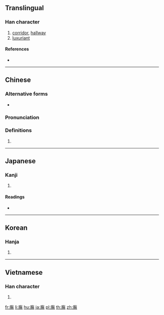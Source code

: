 {{also|庑}}
==Translingual==

===Han character===
{{Han char|rn=53|rad=广|as=12|sn=15|four=00231|canj=IOTF|ids=⿸广無}}

# [[corridor]], [[hallway]]
# [[luxuriant]]

====References====
* {{Han ref|kx=0351.010|dkj=09491|dj=0662.040|hdz=20902.030|uh=5EE1|ud=24289|bh=E575|bd=58741}}

----

==Chinese==
{{zh-forms|s=庑}}

===Alternative forms===
* {{zh-l|庄}}

===Pronunciation===
{{zh-pron
|m=wǔ
|c=mou5,mou4
|h=pfs=
|md=
|mn=
|w=
|mc=y
|oc=y
|cat=
}}

===Definitions===
{{zh-hanzi}}

# {{rfdef|lang=zh}}

----

==Japanese==

===Kanji===
{{ja-kanji|grade=|rs=广12}}

# {{defn|lang=ja|sort=广12}}

====Readings====
* {{ja-readings|on=[[ぶ]] (bu)|kun=[[ひさし]] (hisashi)}}

----

==Korean==

===Hanja===
{{ko-hanja|hangeul=무|rv=mu|mr=mu}}

# {{defn|lang=ko|sort=广12}}

----

==Vietnamese==

===Han character===
{{vi-readings|rs=广12|hanviet=vu}}

# {{defn|lang=vi|sort=广12}}

[[fr:廡]]
[[li:廡]]
[[hu:廡]]
[[ja:廡]]
[[pl:廡]]
[[th:廡]]
[[zh:廡]]